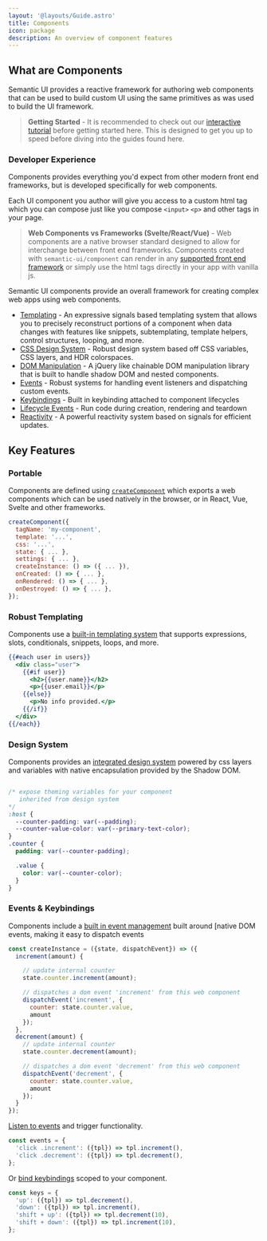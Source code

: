 ```yaml
---
layout: '@layouts/Guide.astro'
title: Components
icon: package
description: An overview of component features
---
```

## What are Components

Semantic UI provides a reactive framework for authoring web components that can be used to build custom UI using the same primitives as was used to build the UI framework.

> **Getting Started** - It is recommended to check out our [interactive tutorial](/tutorial) before getting started here. This is designed to get you up to speed before diving into the guides found here.

### Developer Experience

Components provides everything you'd expect from other modern front end frameworks, but is developed specifically for web components.

Each UI component you author will give you access to a custom html tag which you can compose just like you compose `<input>` `<p>` and other tags in your page.

> **Web Components vs Frameworks (Svelte/React/Vue)** - Web components are a native browser standard designed to allow for interchange between front end frameworks. Components created with `semantic-ui/component` can render in any [supported front end framework](framework-integration) or simply use the html tags directly in your app with vanilla js.

Semantic UI components provide an overall framework for creating complex web apps using web components.

* [Templating](/components/rendering) - An expressive signals based templating system that allows you to precisely reconstruct portions of a component when data changes with features like snippets, subtemplating, template helpers, control structures, looping, and more.
* [CSS Design System](/components/styling) - Robust design system based off CSS variables, CSS layers, and HDR colorspaces.
* [DOM Manipulation](/query) - A jQuery like chainable DOM manipulation library that is built to handle shadow DOM and nested components.
* [Events](/components/events) - Robust systems for handling event listeners and dispatching custom events.
* [Keybindings](/components/keys) - Built in keybinding attached to component lifecycles
* [Lifecycle Events](/components/lifecycle) - Run code during creation, rendering and teardown
* [Reactivity](/components/reactivity) - A powerful reactivity system based on signals for efficient updates.

<PlaygroundExample id="minimal" height="300"></PlaygroundExample>

## Key Features

### Portable

Components are defined using [`createComponent`](/components/create) which exports a web components which can be used natively in the browser, or in React, Vue, Svelte and other frameworks.

```javascript
createComponent({
  tagName: 'my-component',
  template: '...',
  css: '...',
  state: { ... },
  settings: { ... },
  createInstance: () => ({ ... }),
  onCreated: () => { ... },
  onRendered: () => { ... },
  onDestroyed: () => { ... },
});
```
### Robust Templating

Components use a [built-in templating system](/components/rendering) that supports expressions, slots, conditionals, snippets, loops, and more.

```handlebars
{{#each user in users}}
  <div class="user">
    {{#if user}}
      <h2>{{user.name}}</h2>
      <p>{{user.email}}</p>
    {{else}}
      <p>No info provided.</p>
    {{/if}}
  </div>
{{/each}}
```

### Design System

Components provides an [integrated design system](/components/styling) powered by css layers and variables with native encapsulation provided by the Shadow DOM.

```css

/* expose theming variables for your component
   inherited from design system
*/
:host {
  --counter-padding: var(--padding);
  --counter-value-color: var(--primary-text-color);
}
.counter {
  padding: var(--counter-padding);

  .value {
    color: var(--counter-color);
  }
}
```

### Events & Keybindings

Components include a [built in event management](/components/events) built around [native DOM events, making it easy to dispatch events

```javascript
const createInstance = ({state, dispatchEvent}) => ({
  increment(amount) {

    // update internal counter
    state.counter.increment(amount);

    // dispatches a dom event 'increment' from this web component
    dispatchEvent('increment', {
      counter: state.counter.value,
      amount
    });
  },
  decrement(amount) {
    // update internal counter
    state.counter.decrement(amount);

    // dispatches a dom event 'decrement' from this web component
    dispatchEvent('decrement', {
      counter: state.counter.value,
      amount
    });
  }
});
```

[Listen to events](/components/events) and trigger functionality.

```javascript
const events = {
  'click .increment': ({tpl}) => tpl.increment(),
  'click .decrement': ({tpl}) => tpl.decrement(),
};
```

Or [bind keybindings](/components/keybindings) scoped to your component.
```javascript
const keys = {
  'up': ({tpl}) => tpl.decrement(),
  'down': ({tpl}) => tpl.increment(),
  'shift + up': ({tpl}) => tpl.decrement(10),
  'shift + down': ({tpl}) => tpl.increment(10),
};
```
